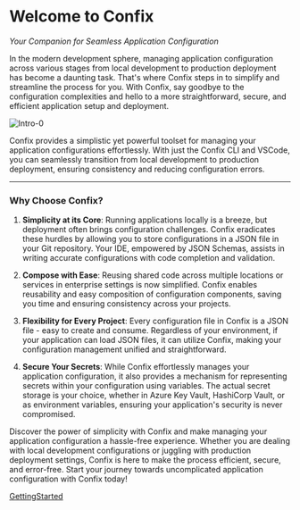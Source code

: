 # Welcome to Confix

_Your Companion for Seamless Application Configuration_

In the modern development sphere, managing application configuration across various stages from local development to production deployment has become a daunting task. That's where Confix steps in to simplify and streamline the process for you. With Confix, say goodbye to the configuration complexities and hello to a more straightforward, secure, and efficient application setup and deployment.

![Intro-0](../../images/intro-0.png)

Confix provides a simplistic yet powerful toolset for managing your application configurations effortlessly. With just the Confix CLI and VSCode, you can seamlessly transition from local development to production deployment, ensuring consistency and reducing configuration errors.

---

### Why Choose Confix?

1. **Simplicity at its Core**:
   Running applications locally is a breeze, but deployment often brings configuration challenges. Confix eradicates these hurdles by allowing you to store configurations in a JSON file in your Git repository. Your IDE, empowered by JSON Schemas, assists in writing accurate configurations with code completion and validation.

2. **Compose with Ease**:
   Reusing shared code across multiple locations or services in enterprise settings is now simplified. Confix enables reusability and easy composition of configuration components, saving you time and ensuring consistency across your projects.

3. **Flexibility for Every Project**:
   Every configuration file in Confix is a JSON file - easy to create and consume. Regardless of your environment, if your application can load JSON files, it can utilize Confix, making your configuration management unified and straightforward.

4. **Secure Your Secrets**:
   While Confix effortlessly manages your application configuration, it also provides a mechanism for representing secrets within your configuration using variables. The actual secret storage is your choice, whether in Azure Key Vault, HashiCorp Vault, or as environment variables, ensuring your application's security is never compromised.

Discover the power of simplicity with Confix and make managing your application configuration a hassle-free experience. Whether you are dealing with local development configurations or juggling with production deployment settings, Confix is here to make the process efficient, secure, and error-free. Start your journey towards uncomplicated application configuration with Confix today!

[GettingStarted](/getting-started)
